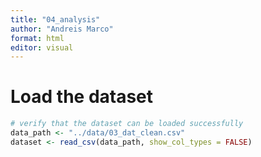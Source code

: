 ```yaml
---
title: "04_analysis"
author: "Andreis Marco"
format: html
editor: visual
---
```


# Load the dataset

```r
# verify that the dataset can be loaded successfully
data_path <- "../data/03_dat_clean.csv"
dataset <- read_csv(data_path, show_col_types = FALSE)
```
